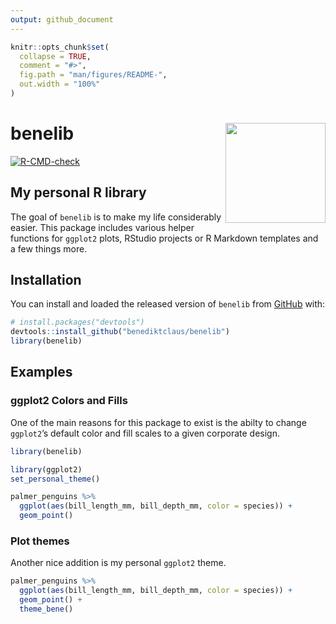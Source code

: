 ```yaml
---
output: github_document
---
```


<!-- README.md is generated from README.Rmd. Please edit that file -->

```r
knitr::opts_chunk$set(
  collapse = TRUE,
  comment = "#>",
  fig.path = "man/figures/README-",
  out.width = "100%"
)
```

# benelib <img src="man/figures/logo.png" width = "160" align="right"/>

<!-- badges: start -->
[![R-CMD-check](https://github.com/benediktclaus/benelib/workflows/R-CMD-check/badge.svg)](https://github.com/benediktclaus/benelib/actions)
<!-- badges: end -->

## My personal R library
The goal of `benelib` is to make my life considerably easier. This package includes various helper functions for `ggplot2` plots, RStudio projects or R Markdown templates and a few things more.

## Installation

You can install and loaded the released version of `benelib` from [GitHub](https://github.com/) with:

```r
# install.packages("devtools")
devtools::install_github("benediktclaus/benelib")
library(benelib)
```


## Examples
### ggplot2 Colors and Fills
One of the main reasons for this package to exist is the abilty to change `ggplot2`'s default color and fill scales to a given corporate design.

```r
library(benelib)
```


```r
library(ggplot2)
set_personal_theme()

palmer_penguins %>% 
  ggplot(aes(bill_length_mm, bill_depth_mm, color = species)) +
  geom_point()
```

### Plot themes
Another nice addition is my personal `ggplot2` theme.

```r
palmer_penguins %>% 
  ggplot(aes(bill_length_mm, bill_depth_mm, color = species)) +
  geom_point() +
  theme_bene()
```

